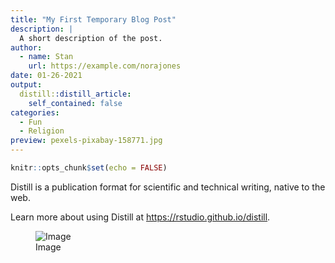 ```yaml
---
title: "My First Temporary Blog Post"
description: |
  A short description of the post.
author:
  - name: Stan
    url: https://example.com/norajones
date: 01-26-2021
output:
  distill::distill_article:
    self_contained: false
categories:
  - Fun
  - Religion
preview: pexels-pixabay-158771.jpg
---
```



```r
knitr::opts_chunk$set(echo = FALSE)
```

Distill is a publication format for scientific and technical writing, native to the web.

Learn more about using Distill at <https://rstudio.github.io/distill>.

![Image](pexels-pixabay-158771.jpg)
